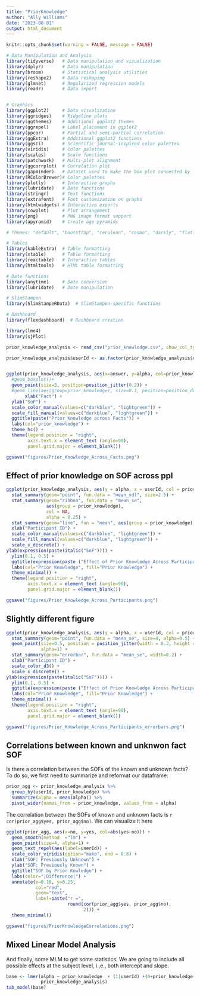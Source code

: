 ```yaml
---
title: "PriorKnowledge"
author: "Ally Williams"
date: "2023-08-01"
output: html_document
---
```


```r
knitr::opts_chunk$set(warning = FALSE, message = FALSE)

# Data Manipulation and Analysis
library(tidyverse)   # Data manipulation and visualization
library(dplyr)       # Data manipulation
library(broom)       # Statistical analysis utilities
library(reshape2)    # Data reshaping
library(glmnet)      # Regularized regression models
library(readr)       # Data import


# Graphics
library(ggplot2)     # Data visualization
library(ggridges)    # Ridgeline plots
library(ggthemes)    # Additional ggplot2 themes
library(ggrepel)     # Label placement in ggplot2
library(ppcor)       # Partial and semi-partial correlation
library(ggExtra)     # Additional ggplot2 functions
library(ggsci)       # Scientific journal-inspired color palettes
library(viridis)     # Color palettes
library(scales)      # Scale functions
library(patchwork)   # Multi-plot alignment
library(ggcorrplot)  # Correlation plot
library(gapminder)   # Dataset used to make the box plot connected by lines
library(RColorBrewer)# Color palettes
library(plotly)      # Interactive graphs
library(lubridate)   # Date functions
library(stringr)     # Text functions
library(extrafont)   # Font customization on graphs
library(htmlwidgets) # Interactive exports
library(cowplot)     # Plot arrangement
library(png)         # PNG image format support
library(apyramid)    # Create age pyramids

# Themes: "default", "bootstrap", "cerulean", "cosmo", "darkly", "flatly", "journal", "lumen", "paper", "readable", "sandstone", "simplex", "spacelab", "united", "yeti"

# Tables
library(kableExtra)  # Table formatting
library(xtable)      # Table formatting
library(reactable)   # Interactive tables
library(htmltools)   # HTML table formatting

# Date functions
library(anytime)     # Date conversion
library(lubridate)   # Date manipulation

# SlimStampen
library(SlimStampeRData)  # SlimStampen-specific functions

# Dashboard
library(flexdashboard)  # Dashboard creation

library(lme4)
library(sjPlot)
```

```r
prior_knowledge_analysis <- read_csv("prior_knowledge.csv", show_col_types = FALSE) 

prior_knowledge_analysis$userId <- as.factor(prior_knowledge_analysis$userId)


ggplot(prior_knowledge_analysis, aes(x=answer, y=alpha, col=prior_knowledge))+
  #geom_boxplot()+
  geom_point(size=3, position=position_jitter(0.2)) +
  #geom_line(aes(group=prior_knowledge), size=0.1, position=position_dodge(0)) +
       xlab("Fact") +
  ylab("SoF") +
  scale_color_manual(values=c("darkblue", "lightgreen")) +
  scale_fill_manual(values=c("darkblue", "lightgreen")) +
  ggtitle(paste("Prior Knowledge across Facts")) +
  labs(col="prior_knowledge") +
  theme_hc() +
  theme(legend.position = "right",
        axis.text.x = element_text (angle=90),
        panel.grid.major = element_blank())

ggsave("figures/Prior_Knowledge_Across_Facts.png")

```



## Effect of prior knowledge on SOF across ppl


```r
ggplot(prior_knowledge_analysis, aes(y = alpha, x = userId, col = prior_knowledge, fill = prior_knowledge)) +
  stat_summary(geom="point", fun.data = "mean_sdl", size=2.5) +
  stat_summary(geom="ribbon", fun.data = "mean_se", 
               aes(group = prior_knowledge), 
               col = NA, 
               alpha = 0.25) +
  stat_summary(geom="line", fun = "mean", aes(group = prior_knowledge)) +
  xlab("Participant ID") +
  scale_color_manual(values=c("darkblue", "lightgreen")) +
  scale_fill_manual(values=c("darkblue", "lightgreen")) +
  scale_x_discrete() +
ylab(expression(paste(italic("SoF")))) +
  ylim(0.1, 0.5) +
  ggtitle(expression(paste ("Effect of Prior Knowledge Across Participants"))) +
  labs(col="Prior Knowledge", fill="Prior Knowledge") +
  theme_minimal() +
  theme(legend.position = "right",
        axis.text.x = element_text (angle=90),
        panel.grid.major = element_blank())

ggsave("figures/Prior_Knowledge_Across_Participants.png")
```

## Slightly different figure



```r
ggplot(prior_knowledge_analysis, aes(y = alpha, x = userId, col = prior_knowledge)) +
  stat_summary(geom="point", fun.data = "mean_se", size=4, alpha=0.5) +
  geom_point(size=0.5, position = position_jitter(width = 0.2, height = 0.01), 
             alpha=1) +
  stat_summary(geom="errorbar", fun.data = "mean_se", width=0.2) +
  xlab("Participant ID") +
  scale_color_d3() +
  scale_x_discrete() +
ylab(expression(paste(italic("SoF")))) +
  ylim(0.1, 0.5) +
  ggtitle(expression(paste ("Effect of Prior Knowledge Across Participants"))) +
  labs(col="Prior Knowledge", fill="Prior Knowledge") +
  theme_minimal() +
  theme(legend.position = "right",
        axis.text.x = element_text (angle=90),
        panel.grid.major = element_blank())

ggsave("figures/Prior_Knowledge_Across_Participants_errorbars.png")
```
## Correlations between known and unknwon fact SOF

Is there a correlation between the SOFs of the known and unknown facts? To do so, we first need to summarize and reformat our dataframe:

```r
prior_agg <- prior_knowledge_analysis %>%
  group_by(userId, prior_knowledge) %>%
  summarize(alpha = mean(alpha)) %>%
  pivot_wider(names_from = prior_knowledge, values_from = alpha)
```

The correlation between the SOFs of known and unknown facts is `r cor(prior_agg$yes, prior_agg$no)`. We can visualize it here

```r
ggplot(prior_agg, aes(x=no, y=yes, col=abs(yes-no))) +
  geom_smooth(method  ="lm") +
  geom_point(size=4, alpha=1) +
  geom_text_repel(aes(label=userId)) +
  scale_color_viridis(option="mako", end = 0.8) +
  xlab("SOF: Previously Unknown") +
  ylab("SOF: Previously Known") +
  ggtitle("SOF by Prior Knwledge") +
  labs(color="|Difference|") +
  annotate(x=0.18, y=0.25,                                                     
           col="red",
           geom="text", 
           label=paste("r =",
                       round(cor(prior_agg$yes, prior_agg$no),
                             2))) +
  theme_minimal()

ggsave("figures/PriorKnowledgeCorrelations.png")
```

## Mixed Linear Model Analysis

And finally, some MLM to get some statistics. We are going to include all possible effects at the subject level, i.,e., both intercept and slope.  

```r
base <- lmer(alpha ~ prior_knowledge  + (1|userId) +(0+prior_knowledge|userId), 
             prior_knowledge_analysis)
tab_model(base)
```